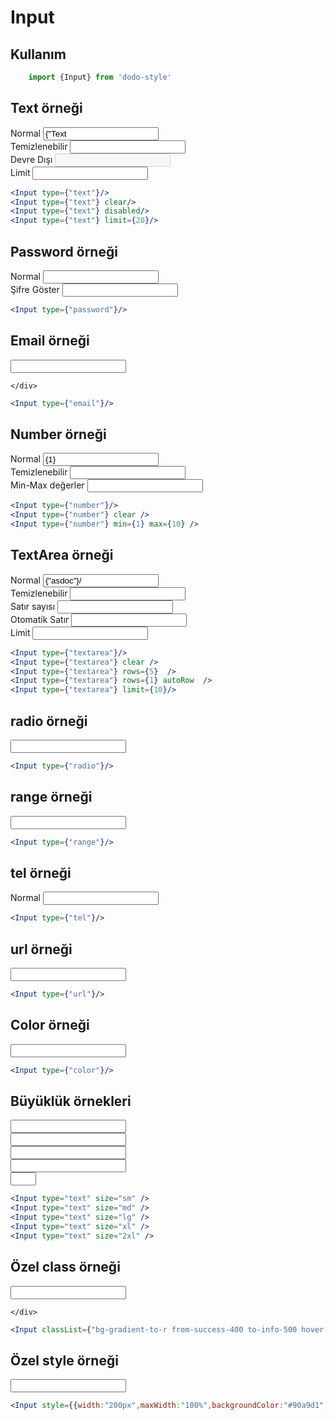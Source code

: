 
<Meta title="Form/Input/Örnekler" />



# Input

## Kullanım

```js
    import {Input} from 'dodo-style'
```


## Text örneği
<div style={{display:"flex",flexDirection:"row",alignItems:"center",flexWrap:"wrap"}}>
    <div style={{margin:"5px"}}>
        <span className={"dark:text-gray-300"}>Normal</span>
        <Input type={"text"} value={"Text Örneği"} />
    </div>
    <div style={{margin:"5px"}}>
        <span className={"dark:text-gray-300"}>Temizlenebilir</span>
        <Input type={"text"} clear/>
    </div>
    <div style={{margin:"5px"}}>
        <span className={"dark:text-gray-300"}>Devre Dışı</span>
        <Input type={"text"} disabled/>
    </div>
    <div style={{margin:"5px"}}>
        <span className={"dark:text-gray-300"}>Limit</span>
        <Input type={"text"} limit={20}/>
    </div>
</div>

```jsx
<Input type={"text"}/>
<Input type={"text"} clear/>
<Input type={"text"} disabled/>
<Input type={"text"} limit={20}/>

```

## Password örneği
<div style={{display:"flex",flexDirection:"row",alignItems:"center",flexWrap:"wrap"}}>
    <div style={{margin:"5px"}}>
        <span className={"dark:text-gray-300"}>Normal</span>
        <Input type={"password"} />
    </div>
    <div style={{margin:"5px"}}>
        <span className={"dark:text-gray-300"}>Şifre Göster</span>
        <Input type={"password"} showPassword />
    </div>
</div>

```jsx
<Input type={"password"}/>

```

## Email örneği
<div style={{display:"flex",flexDirection:"row",alignItems:"center",flexWrap:"wrap"}}>
    <div style={{margin:"5px"}}>
        <Input type={"email"} />

    </div>
</div>

```jsx
<Input type={"email"}/>

```

## Number örneği
<div style={{display:"flex",flexDirection:"row",alignItems:"center",flexWrap:"wrap"}}>
    <div style={{margin:"5px"}}>
        <span className={"dark:text-gray-300"}>Normal</span>
        <Input type={"number"} value={1} />
    </div>
    <div style={{margin:"5px"}}>
        <span className={"dark:text-gray-300"}>Temizlenebilir</span>
        <Input type={"number"} clear />
    </div>
    <div style={{margin:"5px"}}>
        <span className={"dark:text-gray-300"}>Min-Max değerler</span>
        <Input type={"number"} min={1} max={10} />
    </div>
</div>

```jsx
<Input type={"number"}/>
<Input type={"number"} clear />
<Input type={"number"} min={1} max={10} />
```

## TextArea örneği
<div style={{display:"flex",flexDirection:"row",alignItems:"center",flexWrap:"wrap"}}>
    <div style={{margin:"5px"}}>
        <span className={"dark:text-gray-300"}>Normal</span>
        <Input type={"textarea"} value={"asdoc"}/>
    </div>
    <div style={{margin:"5px"}}>
        <span className={"dark:text-gray-300"}>Temizlenebilir</span>
        <Input type={"textarea"} clear />
    </div>
    <div style={{margin:"5px"}}>
        <span className={"dark:text-gray-300"}>Satır sayısı</span>
        <Input type={"textarea"} rows={5}  />
    </div>
    <div style={{margin:"5px"}}>
        <span className={"dark:text-gray-300"}>Otomatik Satır</span>
        <Input type={"textarea"} rows={1} autoRow  />
    </div>
    <div style={{margin:"5px"}}>
        <span className={"dark:text-gray-300"}>Limit</span>
        <Input type={"textarea"} limit={10}/>
    </div>
</div>

```jsx
<Input type={"textarea"}/>
<Input type={"textarea"} clear />
<Input type={"textarea"} rows={5}  />
<Input type={"textarea"} rows={1} autoRow  />
<Input type={"textarea"} limit={10}/>
```



## radio örneği
<div style={{display:"flex",flexDirection:"row",alignItems:"center",flexWrap:"wrap"}}>
    <div style={{margin:"5px"}}>
        <Input type={"radio"} />
    </div>
</div>

```jsx
<Input type={"radio"}/>

```
## range örneği
<div style={{display:"flex",flexDirection:"row",alignItems:"center",flexWrap:"wrap"}}>
    <div style={{margin:"5px"}}>
        <Input type={"range"} />
    </div>
</div>

```jsx
<Input type={"range"}/>

```

## tel örneği
<div style={{display:"flex",flexDirection:"row",alignItems:"center",flexWrap:"wrap"}}>
    <div style={{margin:"5px"}}>
        <span className={"dark:text-gray-300"}>Normal</span>
        <Input type={"tel"} />
    </div>

</div>

```jsx
<Input type={"tel"}/>

```
## url örneği
<div style={{display:"flex",flexDirection:"row",alignItems:"center",flexWrap:"wrap"}}>
    <div style={{margin:"5px"}}>
        <Input type={"url"} />
    </div>
</div>

```jsx
<Input type={"url"}/>

```

## Color örneği
<div style={{display:"flex",flexDirection:"row",alignItems:"center",flexWrap:"wrap"}}>
    <div style={{margin:"5px"}}>
        <Input type={"color"} />
    </div>
</div>

```jsx
<Input type={"color"}/>

```
## Büyüklük örnekleri
<div style={{display:"flex",flexDirection:"row",alignItems:"center",flexWrap:"wrap"}}>
    <div style={{margin:"5px"}}>
        <Input type="text" size="sm" />
    </div>
    <div style={{margin:"5px"}}>
        <Input type="text" size="md" />
    </div>
    <div style={{margin:"5px"}}>
        <Input type="text" size="lg" />
    </div>
    <div style={{margin:"5px"}}>
        <Input type="text" size="xl" />
    </div>
    <div style={{margin:"5px"}}>
        <Input type="text" size="2xl" />
    </div>
</div>


```jsx
<Input type="text" size="sm" />
<Input type="text" size="md" />
<Input type="text" size="lg" />
<Input type="text" size="xl" />
<Input type="text" size="2xl" />

```

## Özel class örneği
<div style={{display:"flex",flexDirection:"row",alignItems:"center",flexWrap:"wrap"}}>
    <div style={{margin:"5px"}}>
        <Input classList={"bg-gradient-to-r from-success-400 to-info-500 hover:from-pink-500 hover:to-warning-500 transition ease-in-out delay-150 duration-300 transform hover:-transecondary-y-1 hover:scale-110"} />

    </div>
</div>

```jsx
<Input classList={"bg-gradient-to-r from-success-400 to-info-500 hover:from-pink-500 hover:to-warning-500 transition ease-in-out delay-150 duration-300 transform hover:-transecondary-y-1 hover:scale-110"}/>

```

## Özel style örneği
<div style={{display:"flex",flexDirection:"row",alignItems:"center",flexWrap:"wrap"}}>
    <div style={{margin:"5px"}}>
        <Input style={{width:"200px",maxWidth:"100%",backgroundColor:"#90a9d1",border:"1px solid #6189c7"}} />
    </div>
</div>

```jsx
<Input style={{width:"200px",maxWidth:"100%",backgroundColor:"#90a9d1",border:"1px solid #6189c7"}}/>

```
